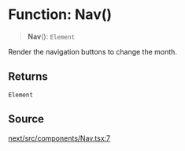 # Function: Nav()

> **Nav**(): `Element`

Render the navigation buttons to change the month.

## Returns

`Element`

## Source

[next/src/components/Nav.tsx:7](https://github.com/gpbl/react-day-picker/blob/56bfb649e/next/src/components/Nav.tsx#L7)
